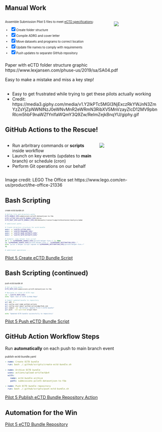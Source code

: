 ## Manual Work

:::: {.columns}

::: {.column style="width: 70%; font-size: 70%;"}

Assemble Submission Pilot 5 files to meet [eCTD specifications](https://www.fda.gov/media/85816/download):

::: {.incremental}
- [x] Create folder structure
- [x] Compile ADRG and cover letter
- [x] Move datasets and programs to correct location
- [x] Update file names to comply with requirements
- [x] Push updates to separate GitHub repository
:::
:::

::: {.column width="30%"}

![](images/ectd_structure.png)
:::

::::

::: {.notes}
Paper with eCTD folder structure graphic https://www.lexjansen.com/phuse-us/2019/sa/SA04.pdf

Easy to make a mistake and miss a key step!
:::

## {background-image="https://media3.giphy.com/media/v1.Y2lkPTc5MGI3NjExczRkYWJnN3ZmYzZsYjZpNWNlNzJ0eWNvMnR2eWRmN3RibXV5MnVzayZlcD12MV9pbnRlcm5hbF9naWZfYnlfaWQmY3Q9Zw/ReImZejkBnqYU/giphy.gif" background-size="contain"}

::: {.notes}
- Easy to get frustrated while trying to get these pilots actually working
- Credit: https://media3.giphy.com/media/v1.Y2lkPTc5MGI3NjExczRkYWJnN3ZmYzZsYjZpNWNlNzJ0eWNvMnR2eWRmN3RibXV5MnVzayZlcD12MV9pbnRlcm5hbF9naWZfYnlfaWQmY3Q9Zw/ReImZejkBnqYU/giphy.gif
:::

## GitHub Actions to the Rescue!

:::: {.columns}

::: {.column width="60%"}

* Run arbritrary commands or **scripts** inside workflow
* Launch on key events (updates to **main** branch) or schedule (cron)
* Perform Git operations on our behalf 

:::

::: {.column width="40%"}

![](images/lego_boss_office.jpg)

:::

::::

::: {.notes}
Image credit: LEGO The Office set https://www.lego.com/en-us/product/the-office-21336
:::


## Bash Scripting

::: {.codewindow style="font-size: 0.42em;"}
create-ectd-bundle.sh
```bash
# Define file and directory paths
ECTD_BUNDLE_DIR=submissions-pilot5-datasetjson-to-fda
ECTD_LETTER_DIR=${ECTD_BUNDLE_DIR}/m1/us
ECTD_ROOT_DIR=${ECTD_BUNDLE_DIR}/m5/datasets/rconsortiumpilot4container/analysis/adam

# additional paths ...

# Create directory structure for ectd bundle
mkdir -p "${ECTD_LETTER_DIR}"
mkdir -p "${ECTD_PROGRAMS_DIR}"
mkdir -p "${ECTD_ADAM_DATASETS_DIR}"
mkdir -p "${ECTD_SDTM_DATASETS_DIR}"

# example: copy helper fcns script
if [ -f "${PROGRAMS_SOURCE_DIR}/pilot5-helper-fcns.r" ]; then
cp "${PROGRAMS_SOURCE_DIR}/pilot5-helper-fcns.r" "${PROGRAMS_DESTINATION_DIR}/."
echo "pilot 5 helper script copied to ${PROGRAMS_DESTINATION_DIR}/pilot5-helper-fcns.r"
fi

# additional operations ...
```
:::

::: footer
[Pilot 5 Create eCTD Bundle Script](https://github.com/RConsortium/submissions-pilot5-datasetjson/blob/main/.github/scripts/create-ectd-bundle.sh)
:::

## Bash Scripting (continued)

::: {.codewindow style="font-size: 0.42em;"}
push-ectd-bundle.sh
```bash
# Set up file paths
ECTD_REPO_DIR=submissions-pilot5-datasetjson-to-fda

# Navigate to clone of ECTD repo
cd "./${ECTD_REPO_DIR}"
echo "Open root of ECTD GitHub Repo"

# Commit updated bundle to repository
git add -A .
git config user.name github-actions
git config user.email github-actions@github.com
git commit -am "GH Action: Update Pilot 5 ECTD bundle"
git push --set-upstream origin main

echo "Updated ECTD bundle successfully to repository"
```
:::

::: footer
[Pilot 5 Push eCTD Bundle Script](https://github.com/RConsortium/submissions-pilot5-datasetjson/blob/main/.github/scripts/push-ectd-bundle.sh)
:::

## GitHub Action Workflow Steps

Run **automatically** on each push to main branch event

::: {.codewindow style="font-size: 0.6em;"}
publish-ectd-bundle.yaml
```yaml
- name: Create ECTD bundle
  run: bash ./.github/scripts/create-ectd-bundle.sh

- name: Archive ECTD bundle
  uses: actions/upload-artifact@v4
  with:
    name: ectd-bundle-archive
    path: submissions-pilot5-datasetjson-to-fda

- name: Push ECTD bundle repository
  run: bash ./.github/scripts/push-ectd-bundle.sh
```
:::

::: footer
[Pilot 5 Publish eCTD Bundle Repository Action](https://github.com/RConsortium/submissions-pilot5-datasetjson/blob/main/.github/workflows/publish-ectd-bundle.yaml)
:::

## Automation for the Win {background-image="images/pilot5_ectd_repo.png" background-size="45%"}

::: footer
[Pilot 5 eCTD Bundle Repository](https://github.com/RConsortium/submissions-pilot5-datasetjson-to-fda)
:::
